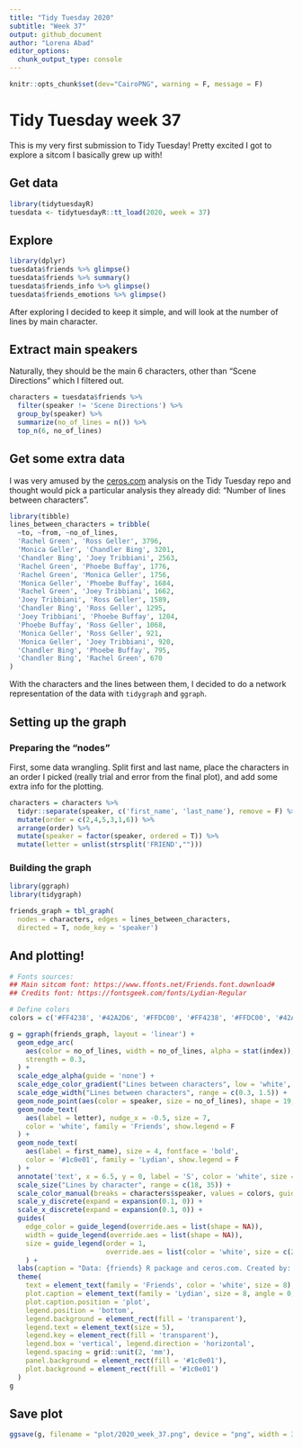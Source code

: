 ```yaml
---
title: "Tidy Tuesday 2020"
subtitle: "Week 37"
output: github_document
author: "Lorena Abad"
editor_options: 
  chunk_output_type: console
---
```


```r
knitr::opts_chunk$set(dev="CairoPNG", warning = F, message = F)
```

# Tidy Tuesday week 37

This is my very first submission to Tidy Tuesday! Pretty excited I got to explore a sitcom I basically grew up with!

## Get data

```r
library(tidytuesdayR)
tuesdata <- tidytuesdayR::tt_load(2020, week = 37)
```

## Explore

```r
library(dplyr)
tuesdata$friends %>% glimpse()
tuesdata$friends %>% summary()
tuesdata$friends_info %>% glimpse()
tuesdata$friends_emotions %>% glimpse()
```

After exploring I decided to keep it simple, and will look at the number of lines by main character. 

## Extract main speakers 

Naturally, they should be the main 6 characters, other than "Scene Directions" which I filtered out.

```r
characters = tuesdata$friends %>% 
  filter(speaker != 'Scene Directions') %>% 
  group_by(speaker) %>% 
  summarize(no_of_lines = n()) %>% 
  top_n(6, no_of_lines)
```

## Get some extra data
I was very amused by the [ceros.com](https://www.ceros.com/originals/friends-scripts-25th-anniversary-catchphrase-scenes-quotes/) analysis on the Tidy Tuesday repo and thought would pick a particular analysis they already did: "Number of lines between characters". 

```r
library(tibble)
lines_between_characters = tribble(
  ~to, ~from, ~no_of_lines,
  'Rachel Green', 'Ross Geller', 3796,
  'Monica Geller', 'Chandler Bing', 3201,
  'Chandler Bing', 'Joey Tribbiani', 2563,
  'Rachel Green', 'Phoebe Buffay', 1776,
  'Rachel Green', 'Monica Geller', 1756,
  'Monica Geller', 'Phoebe Buffay', 1684,
  'Rachel Green', 'Joey Tribbiani', 1662,
  'Joey Tribbiani', 'Ross Geller', 1589,
  'Chandler Bing', 'Ross Geller', 1295,
  'Joey Tribbiani', 'Phoebe Buffay', 1204,
  'Phoebe Buffay', 'Ross Geller', 1068,
  'Monica Geller', 'Ross Geller', 921,
  'Monica Geller', 'Joey Tribbiani', 920,
  'Chandler Bing', 'Phoebe Buffay', 795,
  'Chandler Bing', 'Rachel Green', 670
)
```

With the characters and the lines between them, I decided to do a network representation of the data with `tidygraph` and `ggraph`.

## Setting up the graph

### Preparing the "nodes"
First, some data wrangling. Split first and last name, place the characters in an order I picked (really trial and error from the final plot), and add some extra info for the plotting. 

```r
characters = characters %>% 
  tidyr::separate(speaker, c('first_name', 'last_name'), remove = F) %>% 
  mutate(order = c(2,4,5,3,1,6)) %>% 
  arrange(order) %>% 
  mutate(speaker = factor(speaker, ordered = T)) %>%   
  mutate(letter = unlist(strsplit('FRIEND',"")))
```

### Building the graph

```r
library(ggraph)
library(tidygraph)

friends_graph = tbl_graph(
  nodes = characters, edges = lines_between_characters, 
  directed = T, node_key = 'speaker')
```

## And plotting!
```r
# Fonts sources:
## Main sitcom font: https://www.ffonts.net/Friends.font.download#
## Credits font: https://fontsgeek.com/fonts/Lydian-Regular

# Define colors
colors = c('#FF4238', '#42A2D6', '#FFDC00', '#FF4238', '#FFDC00', '#42A2D6')

g = ggraph(friends_graph, layout = 'linear') +
  geom_edge_arc(
    aes(color = no_of_lines, width = no_of_lines, alpha = stat(index)),
    strength = 0.3,
  ) +
  scale_edge_alpha(guide = 'none') +
  scale_edge_color_gradient("Lines between characters", low = 'white', high = '#f6c719', guide = 'legend') +
  scale_edge_width("Lines between characters", range = c(0.3, 1.5)) +
  geom_node_point(aes(color = speaker, size = no_of_lines), shape = 19, stroke = 2, show.legend = T) +
  geom_node_text(
    aes(label = letter), nudge_x = -0.5, size = 7, 
    color = 'white', family = 'Friends', show.legend = F
  ) +
  geom_node_text(
    aes(label = first_name), size = 4, fontface = 'bold',
    color = '#1c0e01', family = 'Lydian', show.legend = F
  ) +
  annotate('text', x = 6.5, y = 0, label = 'S', color = 'white', size = 7, family = 'Friends') +
  scale_size("Lines by character", range = c(18, 35)) +
  scale_color_manual(breaks = characters$speaker, values = colors, guide = 'none') +
  scale_y_discrete(expand = expansion(0.1, 0)) +
  scale_x_discrete(expand = expansion(0.1, 0)) +
  guides(
    edge_color = guide_legend(override.aes = list(shape = NA)),
    width = guide_legend(override.aes = list(shape = NA)),
    size = guide_legend(order = 1, 
                        override.aes = list(color = 'white', size = c(2,8,15)))
    ) +
  labs(caption = "Data: {friends} R package and ceros.com. Created by: @loreabad6") +
  theme(
    text = element_text(family = 'Friends', color = 'white', size = 8),
    plot.caption = element_text(family = 'Lydian', size = 8, angle = 0, hjust = 0, vjust = 0.5),
    plot.caption.position = 'plot',
    legend.position = 'bottom',
    legend.background = element_rect(fill = 'transparent'),
    legend.text = element_text(size = 5),
    legend.key = element_rect(fill = 'transparent'),
    legend.box = 'vertical', legend.direction = 'horizontal',
    legend.spacing = grid::unit(2, 'mm'),
    panel.background = element_rect(fill = '#1c0e01'),
    plot.background = element_rect(fill = '#1c0e01')
  )
g
```


## Save plot
```r
ggsave(g, filename = "plot/2020_week_37.png", device = "png", width = 30, height = 15, units = "cm")
```

